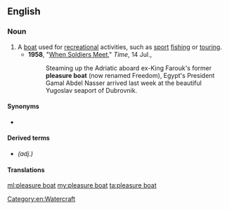 {{also|pleasure-boat}}
==English==

===Noun===
{{en-noun}}

# A [[boat]] used for [[recreation]]al activities, such as [[sport]] [[fishing]] or [[tour]]ing.
#* '''1958''', "[http://www.time.com/time/magazine/article/0,9171,868567,00.html When Soldiers Meet]," ''Time'', 14 Jul.,
#*: Steaming up the Adriatic aboard ex-King Farouk's former '''pleasure boat''' (now renamed Freedom), Egypt's President Gamal Abdel Nasser arrived last week at the beautiful Yugoslav seaport of Dubrovnik.

====Synonyms====
* {{l|en|pleasure craft}}

====Derived terms====
* {{l|en|pleasure-boat}} ''(adj.)''

====Translations====
{{trans-see|pleasure boat|{{l|en|pleasure craft}}}}

[[Category:en:Watercraft]]

[[ml:pleasure boat]]
[[my:pleasure boat]]
[[ta:pleasure boat]]